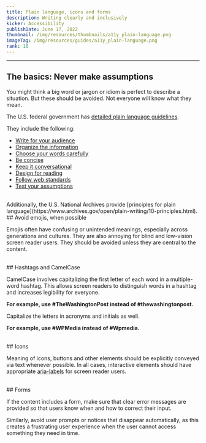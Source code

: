 ```yaml
---
title: Plain language, icons and forms
description: Writing clearly and inclusively
kicker: Accessibility
publishDate: June 17, 2022
thumbnail: /img/resources/thumbnails/a11y_plain-language.png
imageTag: /img/resources/guides/a11y_plain-language.png
rank: 10
---
```


---

## The basics: Never make assumptions

You might think a big word or jargon or idiom is perfect to describe a situation. But these should be avoided. Not everyone will know what they mean.

The U.S. federal government has [detailed plain language guidelines](https://www.plainlanguage.gov/guidelines/). 

They include the following:
- [Write for your audience](https://www.plainlanguage.gov/guidelines/audience/)
- [Organize the information](https://www.plainlanguage.gov/guidelines/organize/)
- [Choose your words carefully](https://www.plainlanguage.gov/guidelines/words/)
- [Be concise](https://www.plainlanguage.gov/guidelines/concise/)
- [Keep it conversational](https://www.plainlanguage.gov/guidelines/conversational/)
- [Design for reading](https://www.plainlanguage.gov/guidelines/design/)
- [Follow web standards](https://www.plainlanguage.gov/guidelines/web/)
- [Test your assumptions](https://www.plainlanguage.gov/guidelines/test/)

<br />
Additionally, the U.S. National Archives provide [principles for plain language](https://www.archives.gov/open/plain-writing/10-principles.html).

<br />
## Avoid emojis, when possible

Emojis often have confusing or unintended meanings, especially across generations and cultures. They are also annoying for blind and low-vision screen reader users. They should be avoided unless they are central to the content.

<br />
## Hashtags and CamelCase

CamelCase involves capitalizing the first letter of each word in a multiple-word hashtag. This allows screen readers to distinguish words in a hashtag and increases legibility for everyone.

**For example, use #TheWashingtonPost instead of #thewashingtonpost.**

Capitalize the letters in acronyms and initials as well. 

**For example, use #WPMedia instead of #Wpmedia.**

<br />
## Icons

Meaning of icons, buttons and other elements should be explicitly conveyed via text whenever possible. In all cases, interactive elements should have appropriate [aria-labels](https://developer.mozilla.org/en-US/docs/Web/Accessibility/ARIA/Attributes/aria-label) for screen reader users.

<br />
## Forms

If the content includes a form, make sure that clear error messages are provided so that users know when and how to correct their input.

Similarly, avoid user prompts or notices that disappear automatically, as this creates a frustrating user experience when the user cannot access something they need in time.
